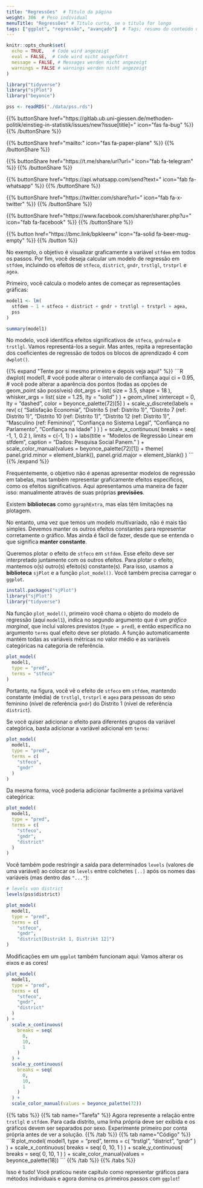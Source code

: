 ```yaml
---
title: "Regressões"  # Título da página
weight: 306  # Peso individual
menuTitle: "Regressões" # Título curto, se o título for longo
tags: ["ggplot", "regressão", "avançado"]  # Tags; resumo do conteúdo da página
---
```

```r
knitr::opts_chunk$set(
  echo = TRUE,   # Code wird angezeigt
  eval = FALSE,  # Code wird nicht ausgeführt
  message = FALSE, # Messages werden nicht angezeigt
  warnings = FALSE # warnings werden nicht angezeigt
)

library("tidyverse")
library("sjPlot")
library("beyonce")

pss <- readRDS("./data/pss.rds")
```

{{% buttonShare href=\"https\:\/\/gitlab.ub.uni-giessen.de\/methoden-politik\/einstieg-in-statistik\/issues\/new?issue[title]=\" icon=\"fas fa-bug\" %}} {{% /buttonShare %}} 

{{% buttonShare href=\"mailto\:\" icon=\"fas fa-paper-plane\" %}} {{% /buttonShare %}}

{{% buttonShare href=\"https\:\/\/t.me\/share\/url?url=\" icon=\"fab fa-telegram\" %}} {{% /buttonShare %}}

{{% buttonShare href=\"https\:\/\/api.whatsapp.com\/send?text=\" icon=\"fab fa-whatsapp\" %}} {{% /buttonShare %}}

{{% buttonShare href=\"https\:\/\/twitter.com\/share?url=\" icon=\"fab fa-x-twitter\" %}} {{% /buttonShare %}}

{{% buttonShare href=\"https\:\/\/www.facebook.com\/sharer\/sharer.php?u=\" icon=\"fab fa-facebook\" %}} {{% /buttonShare %}}

{{% button href=\"https\:\/\/bmc.link\/bpkleerw\" icon=\"fa-solid fa-beer-mug-empty\" %}} {{% /button %}}

No exemplo, o objetivo é visualizar graficamente a variável `stfdem` em todos os passos. Por fim, você deseja calcular um modelo de regressão em `stfdem`, incluindo os efeitos de `stfeco`, `district`, `gndr`, `trstlgl`, `trstprl` e `agea`.

Primeiro, você calcula o modelo antes de começar as representações gráficas:
```r
model1 <- lm(
  stfdem ~ 1 + stfeco + district + gndr + trstlgl + trstprl + agea,
  pss
)

summary(model1)
```

No modelo, você identifica efeitos significativos de `stfeco`, `gndrmale` e `trstlgl`. Vamos representá-los a seguir. Mas antes, repita a representação dos coeficientes de regressão de todos os blocos de aprendizado 4 com `dwplot()`.

{{% expand \"Tente por si mesmo primeiro e depois veja aqui!\" %}}
\`\`\`R
dwplot(
  model1,
  # você pode alterar o intervalo de confiança aqui
  ci = 0.95, 
  # você pode alterar a aparência dos pontos (todas as opções de geom_point são possíveis)
  dot_args = list(
    size = 3.5,
    shape = 18
  ),
  whisker_args = list(
    size = 1.25, 
    lty = "solid"
  )
) +
  geom_vline(
    xintercept = 0,
    lty = "dashed",
    color = beyonce_palette(72)[5]
  ) +
  scale_y_discrete(labels = rev(
    c(
      "Satisfação \n Economia", 
      "Distrito 5 \n(ref: Distrito 1)",
      "Distrito 7 \n(ref: Distrito 1)",
      "Distrito 10 \n(ref: Distrito 1)",
      "Distrito 12 \n(ref: Distrito 1)",
      "Masculino \n(ref: Feminino)",
      "Confiança no Sistema Legal",
      "Confiança no Parlamento", 
      "Confiança na Idade"
    )
  )
  ) + 
  scale_x_continuous(
    breaks = seq(
      -1, 
      1,
      0.2
    ),
    limits = c(-1, 1)
  ) +
  labs(title = "Modelos de Regressão Linear em stfdem",
       caption = "Dados: Pesquisa Social Panem."
  ) +
  scale_color_manual(values = beyonce_palette(72)[1]) +
  theme(
    panel.grid.minor = element_blank(),
    panel.grid.major = element_blank()
  )
\`\`\`
{{% /expand %}}

Frequentemente, o objetivo não é apenas apresentar modelos de regressão em tabelas, mas também representar graficamente efeitos específicos, como os efeitos significativos. Aqui apresentamos uma maneira de fazer isso: manualmente através de suas próprias **previsões**.

Existem **bibliotecas** como `ggraphExtra`, mas elas têm limitações na plotagem. 

No entanto, uma vez que temos um modelo multivariado, não é mais tão simples. Devemos manter os outros efeitos constantes para representar corretamente o gráfico. Mas ainda é fácil de fazer, desde que se entenda o que significa **manter constante**.

Queremos plotar o efeito de `stfeco` em `stfdem`. Esse efeito deve ser interpretado juntamente com os outros efeitos. Para plotar o efeito, mantemos o(s) outro(s) efeito(s) constante(s). Para isso, usamos a **biblioteca** `sjPlot` e a função `plot_model()`. Você também precisa carregar o `ggplot`.

```r
install.packages("sjPlot")
library("sjPlot")
library("tidyverse")
```

Na função `plot_model()`, primeiro você chama o objeto do modelo de regressão (aqui `model1`), indica no segundo argumento que é um *gráfico marginal*, que inclui valores previstos (`type = pred`), e então especifica no argumento `terms` qual efeito deve ser plotado. A função automaticamente mantém todas as variáveis métricas no valor médio e as variáveis categóricas na categoria de referência. 


```r
plot_model(
  model1, 
  type = "pred",
  terms = "stfeco"
)
```

Portanto, na figura, você vê o efeito de `stfeco` em `stfdem`, mantendo constante (média) de `trstlgl`, `trstprl` e `agea` para pessoas do sexo feminino (nível de referência `gndr`) do Distrito 1 (nível de referência `district`).

Se você quiser adicionar o efeito para diferentes grupos da variável categórica, basta adicionar a variável adicional em `terms`:
```r
plot_model(
  model1, 
  type = "pred",
  terms = c(
    "stfeco",
    "gndr"
  )
)
```

Da mesma forma, você poderia adicionar facilmente a próxima variável categórica:
```r
plot_model(
  model1, 
  type = "pred",
  terms = c(
    "stfeco",
    "gndr",
    "district"
  )
)
```

Você também pode restringir a saída para determinados `levels` (valores de uma variável) ao colocar os `levels` entre colchetes `[..]` após os nomes das variáveis (mas dentro das `"..."`):
```r
# levels von district
levels(pss$district)

plot_model(
  model1, 
  type = "pred",
  terms = c(
    "stfeco",
    "gndr",
    "district[Distrikt 1, Distrikt 12]")
)
```

Modificações em um `ggplot` também funcionam aqui: Vamos alterar os eixos e as cores!
```r
plot_model(
  model1, 
  type = "pred",
  terms = c(
    "stfeco",
    "gndr",
    "district"
  )
) +
  scale_x_continuous(
    breaks = seq(
      0, 
      10, 
      1
    )
  ) +
  scale_y_continuous(
    breaks = seq(
      0, 
      10, 
      1
    )
  ) +
  scale_color_manual(values = beyonce_palette(72))
```

{{% tabs %}}
{{% tab name=\"Tarefa\" %}}
Agora represente a relação entre `trstlgl` e `stfdem`. Para cada distrito, uma linha própria deve ser exibida e os gráficos devem ser separados por sexo. Experimente primeiro por conta própria antes de ver a solução.
{{% /tab %}}
{{% tab name=\"Código\" %}}
\`\`\`R
plot_model(
  model1, 
  type = "pred",
  terms = c(
    "trstlgl",
    "district",
    "gndr"
  )
) +
  scale_x_continuous(
    breaks = seq(
      0, 
      10, 
      1
    )
  ) +
  scale_y_continuous(
    breaks = seq(
      0, 
      10, 
      1
    )
  ) +
  scale_color_manual(values = beyonce_palette(18))
\`\`\`
{{% /tab %}}
{{% /tabs %}}

Isso é tudo! Você praticou neste capítulo como representar gráficos para métodos individuais e agora domina os primeiros passos com `ggplot`!
